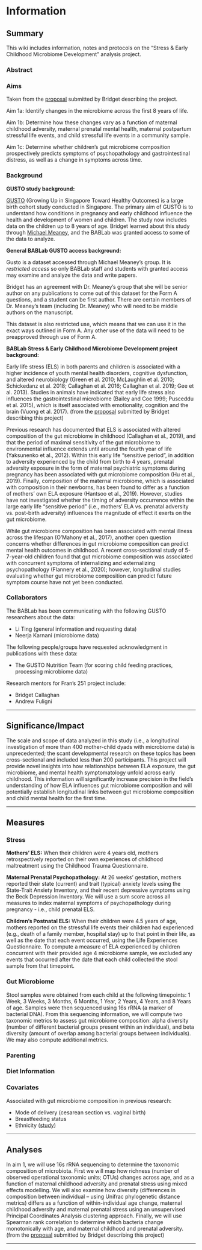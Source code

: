 # Information

## Summary

This wiki includes information, notes and protocols on the "Stress & Early Childhood Microbiome Development" analysis project. 

### Abstract

### Aims

Taken from the [proposal](https://ucla.app.box.com/file/740587024475) submitted by Bridget describing the project. 

Aim 1a: Identify changes in the microbiome across the first 8 years of life.

Aim 1b: Determine how these changes vary as a function of maternal childhood adversity, maternal prenatal mental health, maternal postpartum stressful life events, and child stressful life events in a community sample. 

Aim 1c: Determine whether children’s gut microbiome composition prospectively predicts symptoms of psychopathology and gastrointestinal distress, as well as a change in symptoms across time. 

### Background

**GUSTO study background:**

[GUSTO](http://www.gusto.sg/) (Growing Up in Singapore Toward Healthy Outcomes) is a large birth cohort study conducted in Singapore. The primary aim of GUSTO is to understand how conditions in pregnancy and early childhood influence the health and development of women and children. The study now includes data on the children up to 8 years of age. Bridget learned about this study through [Michael Meaney](https://douglas.research.mcgill.ca/michael-meaney), and the BABLab was granted access to some of the data to analyze. 

**General BABLab GUSTO access background:**

Gusto is a dataset accessed through Michael Meaney's group. It is *restricted access* so only BABLab staff and students with granted access may examine and analyze the data and write papers. 

Bridget has an agreement with Dr. Meaney's group that she will be senior author on any publications to come out of this dataset for the Form A questions, and a student can be first author. There are certain members of Dr. Meaney's team (including Dr. Meaney) who will need to be middle authors on the manuscript.

This dataset is also restricted use, which means that we can use it in the exact ways outlined in Form A. Any other use of the data will need to be preapproved through use of Form A. 


**BABLab Stress & Early Childhood Microbiome Development project background:**

Early life stress (ELS) in both parents and children is associated with a higher incidence of youth mental health disorders, cognitive dysfunction, and altered neurobiology (Green et al. 2010; McLaughlin et al. 2010; Schickedanz et al. 2018; Callaghan et al. 2016; Callaghan et al. 2019; Gee et al. 2013). Studies in animals have indicated that early life stress also influences the gastrointestinal microbiome (Bailey and Coe 1999; Pusceddu et al. 2015), which is itself associated with emotionality, cognition and the brain (Vuong et al. 2017). (from the [proposal](https://ucla.app.box.com/file/740587024475) submitted by Bridget describing this project)

Previous research has documented that ELS is associated with altered composition of the gut microbiome in childhood (Callaghan et al., 2019), and that the period of maximal sensitivity of the gut microbiome to environmental influence extends until around the fourth year of life (Yaksunenko et al., 2012). Within this early life “sensitive period”, in addition to adversity experienced by the child from birth to 4 years, prenatal adversity exposure in the form of maternal psychiatric symptoms during pregnancy has been associated with gut microbiome composition (Hu et al., 2019). Finally, composition of the maternal microbiome, which is associated with composition in their newborns, has been found to differ as a function of mothers’ own ELA exposure (Hantsoo et al., 2019). However, studies have not investigated whether the timing of adversity occurrence within the large early life “sensitive period” (i.e., mothers’ ELA vs. prenatal adversity vs. post-birth adversity) influences the magnitude of effect it exerts on the gut microbiome. 

While gut microbiome composition has been associated with mental illness across the lifespan (O'Mahony et al., 2017), another open question concerns whether differences in gut microbiome composition can predict mental health outcomes in childhood. A recent cross-sectional study of 5-7-year-old children found that gut microbiome composition was associated with concurrent symptoms of internalizing and externalizing psychopathology (Flannery et al., 2020); however, longitudinal studies evaluating whether gut microbiome composition can predict future symptom course have not yet been conducted. 

### Collaborators

The BABLab has been communicating with the following GUSTO researchers about the data: 

* Li Ting (general information and requesting data)
* Neerja Karnani (microbiome data)


The following people/groups have requested acknowledgment in publications with these data:

* The GUSTO Nutrition Team (for scoring child feeding practices, processing microbiome data)
 

Research mentors for Fran's 251 project include: 

* Bridget Callaghan 
* Andrew Fuligni

-----------------

## Significance/Impact

The scale and scope of data analyzed in this study (i.e., a longitudinal investigation of more than 400 mother-child dyads with microbiome data) is unprecedented; the scant developmental research on these topics has been cross-sectional and included less than 200 participants.  This project will provide novel insights into how relationships between ELA exposure, the gut microbiome, and mental health symptomatology unfold across early childhood. This information will significantly increase precision in the field’s understanding of how ELA influences gut microbiome composition and will potentially establish longitudinal links between gut microbiome composition and child mental health for the first time.        

-----------------

## Measures 

### Stress

**Mothers’ ELS:** When their children were 4 years old, mothers retrospectively reported on their own experiences of childhood maltreatment using the Childhood Trauma Questionnaire. 

**Maternal Prenatal Psychopathology:** At 26 weeks’ gestation, mothers reported their state (current) and trait (typical) anxiety levels using the State-Trait Anxiety Inventory, and their recent depressive symptoms using the Beck Depression Inventory. We will use a sum score across all measures to index maternal symptoms of psychopathology during pregnancy - i.e., child prenatal ELS. 

**Children's Postnatal ELS:** When their children were 4.5 years of age, mothers reported on the stressful life events their children had experienced (e.g., death of a family member, hospital stay) up to that point in their life, as well as the date that each event occurred, using the Life Experiences Questionnaire. To compute a measure of ELA experienced by children concurrent with their provided age 4 microbiome sample, we excluded any events that occurred after the date that each child collected the stool sample from that timepoint. 

### Gut Microbiome

Stool samples were obtained from each child at the following timepoints: 1 Week, 3 Weeks, 3 Months, 6 Months, 1 Year, 2 Years, 4 Years, and 8 Years of age. Samples were then sequenced using 16s rRNA (a marker of bacterial DNA). From this sequencing information, we will compute two taxonomic metrics to assess gut microbiome composition: alpha diversity (number of different bacterial groups present within an individual), and beta diversity (amount of overlap among bacterial groups between individuals). We may also compute additional metrics.  

### Parenting

### Diet Information

### Covariates

Associated with gut microbiome composition in previous research: 

- Mode of delivery (cesarean section vs. vaginal birth)
- Breastfeeding status
- Ethnicity ([study](https://www.tandfonline.com/doi/full/10.1080/19490976.2020.1756150))

-----------------

## Analyses

In aim 1, we will use 16s rRNA sequencing to determine the taxonomic composition of microbiota. First we will map how richness (number of observed operational taxonomic units; OTUs) changes across age, and as a function of maternal childhood adversity and prenatal stress using mixed effects modelling. We will also examine how diversity (differences in composition between individual – using Unifrac phylogenetic distance metrics) differs as a function of within-individual age change, maternal childhood adversity and maternal prenatal stress using an unsupervised Principal Coordinates Analysis clustering approach. Finally, we will use Spearman rank correlation to determine which bacteria change monotonically with age, and maternal childhood and prenatal adversity. (from the [proposal](https://ucla.app.box.com/file/740587024475) submitted by Bridget describing this project)

-----------------